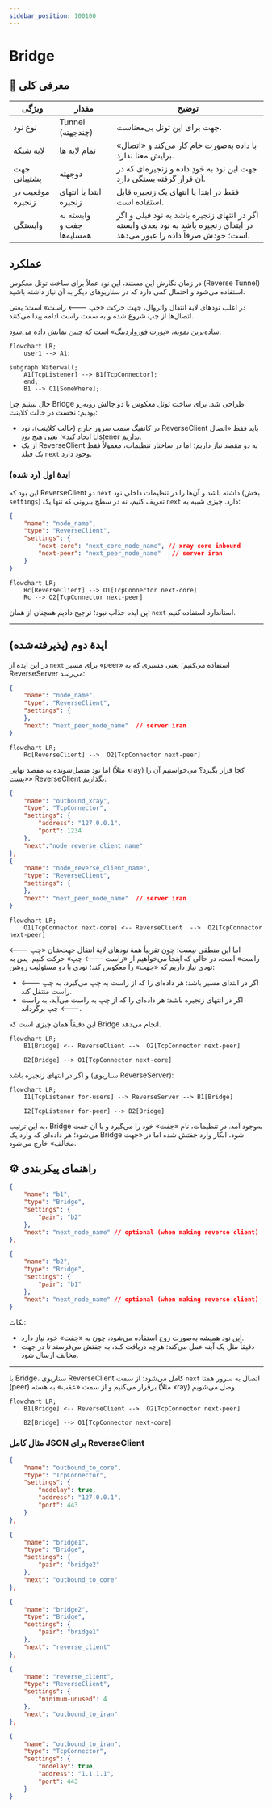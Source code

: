 ```yaml
---
sidebar_position: 100100
---
```



# Bridge

## 📖 معرفی کلی

| ویژگی              | مقدار                       | توضیح                                                                 |
|--------------------|-----------------------------|------------------------------------------------------------------------|
| نوع نود            | Tunnel (چندجهته)            | جهت برای این تونل بی‌معناست.                                            |
| لایه شبکه          | تمام لایه ها   | با داده به‌صورت خام کار می‌کند و «اتصال» برایش معنا ندارد.            |
| جهت پشتیبانی       | دو‌جهته                     | جهت این نود به خودِ داده و زنجیره‌ای که در آن قرار گرفته بستگی دارد.   |
| موقعیت در زنجیره   | ابتدا یا انتهای زنجیره      | فقط در ابتدا یا انتهای یک زنجیره قابل استفاده است.                     |
| وابستگی            | وابسته به جفت و همسایه‌ها   | اگر در انتهای زنجیره باشد به نود قبلی و اگر در ابتدای زنجیره باشد به نود بعدی وابسته است؛ خودش صرفاً داده را عبور می‌دهد. |

## عملکرد

در زمان نگارش این مستند، این نود عملاً برای ساخت تونل معکوس (Reverse Tunnel) استفاده می‌شود و احتمال کمی دارد که در سناریوهای دیگر به آن نیاز داشته باشید.

در اغلب نودهای لایهٔ انتقال واتروال، جهت حرکت «چپ 🡐 راست» است؛ یعنی اتصال‌ها از چپ شروع شده و به سمت راست ادامه پیدا می‌کنند.

ساده‌ترین نمونه، «پورت فورواردینگ» است که چنین نمایش داده می‌شود:

```mermaid
flowchart LR;
    user1 --> A1;

subgraph Waterwall;
    A1[TcpListener] --> B1[TcpConnector];
    end;
    B1 --> C1[SomeWhere];
```

حال ببینیم چرا Bridge طراحی شد. برای ساخت تونل معکوس با دو چالش روبه‌رو بودیم؛ نخست در حالت کلاینت:

- در کانفیگ سمت سرور خارج (حالت کلاینت)، نود ReverseClient باید فقط «اتصال ایجاد کند»؛ یعنی هیچ نودِ Listener نداریم.
- از یک ReverseClient به دو مقصد نیاز داریم؛ اما در ساختار تنظیمات، معمولاً فقط یک فیلد `next` وجود دارد.

### ایدهٔ اول (رد شده)

این بود که ReverseClient دو `next` داشته باشد و آن‌ها را در تنظیمات داخلی نود (بخش `settings`) تعریف کنیم، نه در سطح بیرونی که تنها یک `next` دارد. چیزی شبیه به:

```json
{
    "name": "node_name",
    "type": "ReverseClient",
    "settings": {
        "next-core": "next_core_node_name", // xray core inbound
        "next-peer": "next_peer_node_name"   // server iran
    }
}
```

```mermaid
flowchart LR;
    Rc[ReverseClient] --> O1[TcpConnector next-core]
    Rc --> O2[TcpConnector next-peer]
```

این ایده جذاب نبود؛ ترجیح دادیم همچنان از همان `next` استاندارد استفاده کنیم.

---

## ایدهٔ دوم (پذیرفته‌شده)

در این ایده از `next` برای مسیر «peer» استفاده می‌کنیم؛ یعنی مسیری که به ReverseServer می‌رسد:

```json
{
    "name": "node_name",
    "type": "ReverseClient",
    "settings": {
    },
    "next": "next_peer_node_name"  // server iran
}
```

```mermaid
flowchart LR;
    Rc[ReverseClient] -->  O2[TcpConnector next-peer]
```

اما نود متصل‌شونده به مقصد نهایی (مثلاً xray) کجا قرار بگیرد؟ می‌خواستیم آن را «پشت» ReverseClient بگذاریم:

```json
{
    "name": "outbound_xray",
    "type": "TcpConnector",
    "settings": {
        "address": "127.0.0.1",
        "port": 1234
    },
    "next":"node_reverse_client_name"
},
{
    "name": "node_reverse_client_name",
    "type": "ReverseClient",
    "settings": {
    },
    "next": "next_peer_node_name"  // server iran
}
```

```mermaid
flowchart LR;
    O1[TcpConnector next-core] <-- ReverseClient  -->  O2[TcpConnector next-peer]
```

اما این منطقی نیست؛ چون تقریباً همهٔ نودهای لایهٔ انتقال جهت‌شان «چپ 🡐 راست» است، در حالی که اینجا می‌خواهیم از «راست 🡐 چپ» حرکت کنیم. پس به نودی نیاز داریم که «جهت» را معکوس کند؛ نودی با دو مسئولیت روشن:

- اگر در ابتدای مسیر باشد: هر داده‌ای را که از راست به چپ می‌گیرد، به چپ 🡐 راست منتقل کند.
- اگر در انتهای زنجیره باشد: هر داده‌ای را که از چپ به راست می‌آید، به راست 🡐 چپ برگرداند.

این دقیقاً همان چیزی است که Bridge انجام می‌دهد.

```mermaid
flowchart LR;
    B1[Bridge] <-- ReverseClient -->  O2[TcpConnector next-peer]

    B2[Bridge] --> O1[TcpConnector next-core]
```

و اگر در انتهای زنجیره باشد (سناریوی ReverseServer):

```mermaid
flowchart LR;
    I1[TcpListener for-users] --> ReverseServer --> B1[Bridge]

    I2[TcpListener for-peer] --> B2[Bridge]
```

به این ترتیب، Bridge به‌وجود آمد. در تنظیمات، نام «جفت» خود را می‌گیرد و با آن جفت می‌شود؛ هر داده‌ای که وارد یک Bridge شود، انگار وارد جفتش شده اما در «جهت مخالف» خارج می‌شود.

## ⚙️ راهنمای پیکربندی

```json
{
    "name": "b1",
    "type": "Bridge",
    "settings": {
        "pair": "b2"
    },
    "next": "next_node_name" // optional (when making reverse client)
},

{
    "name": "b2",
    "type": "Bridge",
    "settings": {
        "pair": "b1"
    },
    "next": "next_node_name" // optional (when making reverse client)
}
```

نکات:
- این نود همیشه به‌صورت زوج استفاده می‌شود، چون به «جفت» خود نیاز دارد.
- دقیقاً مثل یک آینه عمل می‌کند: هرچه دریافت کند، به جفتش می‌فرستد تا در جهت مخالف ارسال شود.

---

با Bridge، سناریوی ReverseClient کامل می‌شود: از سمت `next` اتصال به سرور همتا (peer) برقرار می‌کنیم و از سمت «عقب» به هسته (مثلاً xray) وصل می‌شویم.

```mermaid
flowchart LR;
    B1[Bridge] <-- ReverseClient -->  O2[TcpConnector next-peer]

    B2[Bridge] --> O1[TcpConnector next-core]
```

### مثال کامل JSON برای ReverseClient

```json
{
    "name": "outbound_to_core",
    "type": "TcpConnector",
    "settings": {
        "nodelay": true,
        "address": "127.0.0.1",
        "port": 443
    }
},

{
    "name": "bridge1",
    "type": "Bridge",
    "settings": {
        "pair": "bridge2"
    },
    "next": "outbound_to_core"
},

{
    "name": "bridge2",
    "type": "Bridge",
    "settings": {
        "pair": "bridge1"
    },
    "next": "reverse_client"
},

{
    "name": "reverse_client",
    "type": "ReverseClient",
    "settings": {
        "minimum-unused": 4
    },
    "next": "outbound_to_iran"
},

{
    "name": "outbound_to_iran",
    "type": "TcpConnector",
    "settings": {
        "nodelay": true,
        "address": "1.1.1.1",
        "port": 443
    }
}
```

